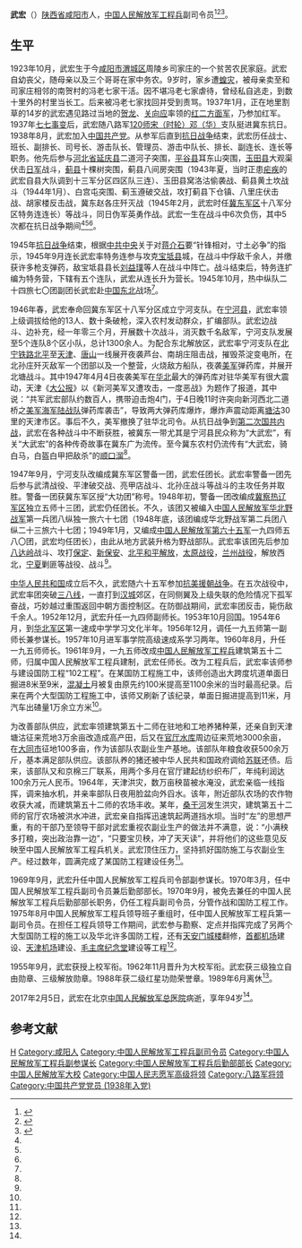 '''武宏'''（{{bd|1923年|10月|2017年|2月5日|catIdx=Wu}}）[[陕西省|陕西省]][[咸阳市|咸阳市]]人，[[中国人民解放军工程兵|中国人民解放军工程兵]]副司令员<ref name=shishi>{{Cite web |url = http://www.thepaper.cn/newsDetail_forward_1616229 |title = 94岁冀东游击“飞将军”、原工程兵副司令员武宏逝世 |author =  |date = 2017-02-10 |publisher = 澎湃新闻 |language =  |accessdate =  |quote =  |archive-date = 2017-11-17 |archive-url = https://web.archive.org/web/20171117204306/http://www.thepaper.cn/newsDetail_forward_1616229 |dead-url = no }}</ref><ref name=weicheng>{{Cite web |url = http://www.weic.gov.cn/2008/11-6/91935.html |title = 武宏 |author =  |date = 2008-11-06 |publisher = 渭城方志 |language =  |accessdate =  |quote =  |archive-url = https://web.archive.org/web/20090715233517/http://www.weic.gov.cn/2008/11-6/91935.html |archive-date = 2009-07-15 |dead-url = yes }}</ref><ref name=tj>{{Cite web |url = http://media.workercn.cn/sites/media/tjgrb/2015_08/22/GR0301.htm |title = 天津有个大武宏 |author =  |date =  |publisher =天津工人报2015年8月22日，第03版 |language =  |accessdate =  |quote =  }}</ref>。

==生平==
1923年10月，武宏生于今[[咸阳市|咸阳市]][[渭城区|渭城区]]周陵乡司家庄的一个贫苦农民家庭。武宏自幼丧父，随母亲以及三个哥哥在家中务农。9岁时，家乡遭[[蝗灾|蝗灾]]，被母亲卖至和司家庄相邻的南贺村的冯老七家干活。因不堪冯老七家虐待，曾经私自逃走，到数十里外的村里当长工。后来被冯老七家找回并受到责骂。1937年1月，正在地里割草的14岁的武宏遇见路过当地的[[贺龙|贺龙]]、[[关向应|关向应]]率领的[[红二方面军|红二方面军]]，乃参加红军。1937年[[七七事变|七七事变]]后，武宏随八路军[[120师|120师]][[宋时轮|宋（时轮）]][[邓华|邓（华）]]支队挺进冀东抗日。1938年8月，武宏加入[[中国共产党|中国共产党]]。从参军后直到[[抗日战争|抗日战争]]结束，武宏历任战士、班长、副排长、司号长、游击队长、管理员、游击中队长、排长、副连长、连长等职务。他先后参与[[河北省|河北省]][[延庆县|延庆县]]二道河子突围，[[平谷县|平谷县]]耳东山突围，[[玉田县|玉田县]]大观渠伏击[[日军|日军]]战斗，[[蓟县|蓟县]]十棵树突围，蓟县八间房突围（1943年夏，当时正患[[疟疾|疟疾]]的武宏自县大队调到十三军分区四区队三连）、玉田县窝洛沽偷袭战、蓟县黄土坎战斗（1944年1月）、白宫屯突围、蓟玉遵破交战，攻打蓟县下仓镇、八里庄伏击战、胡家楼反击战，冀东赵各庄歼灭战（1945年2月，武宏时任[[冀东军区|冀东军区]]十八军分区特务连连长）等战斗，同日伪军英勇作战。武宏一生在战斗中6次负伤，其中5次都在抗日战争期间<ref name=weicheng/><ref name=tj/><ref name=shishi/>。

1945年[[抗日战争|抗日战争]]结束，根据[[中共中央|中共中央]]关于对[[蒋介石|蒋介石]]要“针锋相对，寸土必争”的指示，1945年9月连长武宏率特务连参与攻克[[宝坻县|宝坻县]]城，在战斗中俘敌千余人，并缴获许多枪支弹药，敌宝坻县县长[[刘益璞|刘益璞]]等人在战斗中阵亡。战斗结束后，特务连扩编为特务营，下辖有五个连队，武宏从连长升为营长。1945年10月，热中纵队二十四旅七〇团副团长武宏赴[[中国东北|中国东北]]战场<ref name=weicheng/>。

1946年春，武宏奉命回冀东军区十八军分区成立宁河支队。在[[宁河县|宁河县]]，武宏率领上级调拔给他的13人、数十条破枪，深入农村发动群众，扩编部队。武宏边战斗、边补充，经一年零三个月，开展数十次战斗，消灭数千名敌军，宁河支队发展至5个连队8个区小队，总计1300余人。为配合东北解放区，武宏率宁河支队在[[北宁铁路|北宁铁路]][[北平|北平]]至[[天津|天津]]、[[唐山市|唐山]]一线展开夜袭芦台、南胡庄阻击战，摧毁茶淀变电所，在北孙庄歼灭敌军一个团部以及一个整营，火烧敌方船队，夜袭[[美军|美军]]弹药库，并展开北塘战斗。其中1947年4月4日夜袭美军在[[华北|华北]]最大的弹药库对驻华美军有很大震动，天津《[[大公报|大公报]]》以《新河美军又遭攻击，一度恶战》为题作了报道，其中说：“共军武宏部队约数百人，携带迫击炮4门，于4日晚11时许突向新河西北二道桥之[[美国海军陆战队|美军海军陆战队]]弹药库袭击”，导致两大弹药库爆炸，爆炸声震动距离[[塘沽|塘沽]]30里的天津市区。事后不久，美军撤换了驻华北司令。从抗日战争到[[第二次国共内战|第二次国共内战]]，武宏在各种战斗中不断获胜，被冀东一带尤其是宁河县民众称为“大武宏”，有关“大武宏”的各种传奇故事在冀东广为流传。至今冀东农村仍流传有“大武宏，骑白马，白盔白甲把敌杀”的[[顺口溜|顺口溜]]<ref name=weicheng/>。

1947年9月，宁河支队改编成冀东军区警备一团，武宏任团长。武宏率警备一团先后参与武清战役、平津破交战、亮甲店战斗、北孙庄战斗等战斗的主攻任务并取胜。警备一团获冀东军区授“大功团”称号。1948年初，警备一团改编成[[冀察热辽军区|冀察热辽军区]]独立五师十三团，武宏仍任团长。不久，该团又被编入[[中国人民解放军华北野战军|中国人民解放军华北野战军]]第一兵团八纵独一旅六十七团（1948年底，该团编成华北野战军第二兵团八纵二十三旅六十七团；1949年1月，又编成[[中国人民解放军第65集团军|中国人民解放军第六十五军]]一九四师五八〇团，武宏均任团长），由此从地方武装升格为野战部队。武宏率该团先后参加[[八达岭|八达岭]]战斗、攻打[[保定|保定]]、[[新保安镇|新保安]]、[[北平和平解放|北平和平解放]]，[[太原战役|太原战役]]，[[兰州战役|兰州战役]]，解放西北，[[宁夏|宁夏]]剿匪等战役、战斗<ref name=weicheng/>。

[[中华人民共和国|中华人民共和国]]成立后不久，武宏随六十五军参加[[抗美援朝战争|抗美援朝战争]]。在五次战役中，武宏率团突破[[三八线|三八线]]，一直打到[[汉城|汉城]]郊区，在同侧翼及上级失联的危险情况下孤军奋战，巧妙越过重围返回中朝方面控制区。在防御战期间，武宏率团反击，毙伤敌千余人。1952年12月，武宏升任一九四师副师长。1953年10月回国。1954年6月，到[[华北军区|华北军区]]第一速成中学学习文化半年。1956年12月，调任一九五师第一副师长兼参谋长。1957年10月进军事学院高级速成系学习两年。1960年8月，升任一九五师师长。1961年9月，一九五师改成[[中国人民解放军工程兵|中国人民解放军工程兵]]建筑第五十二师，归属中国人民解放军工程兵建制，武宏任师长。改为工程兵后，武宏率该师参与建设国防工程“102工程”。在某国防工程施工中，该师创造出大跨度坑道单面日掘进8米至9米，[[混凝土|混凝土]]月被复由原先约100米提高至1100余米的当时最高纪录。后来在两个大型国防工程施工中，该师又刷新了该纪录，单面日掘进提高到11米，月汽车出碴量1万余立方米<ref name=weicheng/>。

为改善部队供应，武宏率领建筑第五十二师在驻地和工地养猪种莱，还亲自到天津塘沽征来荒地3万余亩改造成高产田，后又在[[官厅水库|官厅水库]]周边征来荒地3000余亩，在[[大同市|大同市]]征地100多亩，作为该部队农副业生产基地。该部队年粮食收获500余万斤，基本满足部队供应。该部队养的猪还被中华人民共和国政府调给[[苏联|苏联]]还债。后来，该部队又和京棉三厂联系，用两个多月在官厅建起纺纱织布厂，年纯利润达100余万元人民币。1964年，天津洪灾，数万亩秧苗被水淹没，武宏亲临一线指挥，调来抽水机，并亲率部队日夜用脸盆向外舀水。该年，附近部队农场的农作物收获大减，而建筑第五十二师的农场丰收。某年，[[桑干河|桑干河]]发生洪灾，建筑第五十二师的官厅农场被洪水冲进，武宏亲自指挥迅速筑起两道挡水坝。当时“左”的思想严重，有的干部乃至领导干部对武宏重视农副业生产的做法并不满意，说：“小满秧多打粮，突出政治靠一边”，“只要宝贝秧，冲了天天读”，并将他们的这些意见反映至中国人民解放军工程兵机关。武宏顶住压力，坚持抓好国防施工与农副业生产。经过数年，圆满完成了某国防工程建设任务<ref name=weicheng/>。

1969年9月，武宏升任中国人民解放军工程兵司令部副参谋长。1970年3月，任中国人民解放军工程兵副司令员兼后勤部部长。1970年9月，被免去兼任的中国人民解放军工程兵后勤部部长职务，仍任工程兵副司令员，分管作战和国防工程工作。1975年8月中国人民解放军工程兵领导班子重组时，任中国人民解放军工程兵第一副司令员。在担任工程兵领导工作期间，武宏参与勘察、定点并指挥完成了另两个大型国防工程的施工以及华北许多国防工程，还有[[天安门城楼|天安门城楼]]翻修，[[首都机场|首都机场]]建设、[[天津机场|天津机场]]建设、[[毛主席纪念堂|毛主席纪念堂]]建设等工程<ref name=weicheng/>。

1955年9月，武宏获授上校军衔。1962年11月晋升为大校军衔。武宏获三级独立自由勋章、三级解放勋章。1988年获二级红星功勋荣誉章。1989年6月离休<ref name=weicheng/>。

2017年2月5日，武宏在北京[[中国人民解放军总医院|中国人民解放军总医院]]病逝，享年94岁<ref name=shishi/>。

==参考文献==
{{Reflist}}

{{DEFAULTSORT:Wu}}
[[Category:武姓|H]]
[[Category:咸阳人|Category:咸阳人]]
[[Category:中国人民解放军工程兵副司令员|Category:中国人民解放军工程兵副司令员]]
[[Category:中国人民解放军工程兵副参谋长|Category:中国人民解放军工程兵副参谋长]]
[[Category:中国人民解放军工程兵后勤部部长|Category:中国人民解放军工程兵后勤部部长]]
[[Category:中国人民解放军大校|Category:中国人民解放军大校]]
[[Category:中国人民志愿军高级将领|Category:中国人民志愿军高级将领]]
[[Category:八路军将领|Category:八路军将领]]
[[Category:中国共产党党员_(1938年入党)|Category:中国共产党党员 (1938年入党)]]